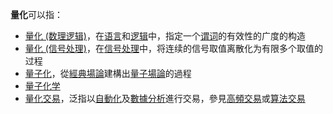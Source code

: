 {{NoteTA
|G1 = Communication
|G2 = IT
}}
'''量化'''可以指：
*[[量化_(数理逻辑)|量化 (数理逻辑)]]，在[[语言|语言]]和[[逻辑|逻辑]]中，指定一个[[谓词|谓词]]的有效性的广度的构造
*[[量化_(信号处理)|量化 (信号处理)]]，在[[信号处理|信号处理]]中，将连续的信号取值离散化为有限多个取值的过程
*[[量子化|量子化]]，從[[經典場論|經典場論]]建構出[[量子場論|量子場論]]的過程
*[[量子化学|量子化学]]
*[[量化交易|量化交易]]，泛指以[[自動化|自動化]]及[[數據分析|數據分析]]進行交易，參見[[高頻交易|高頻交易]]或[[算法交易|算法交易]]
{{消歧义|CAT=二字消歧义}}